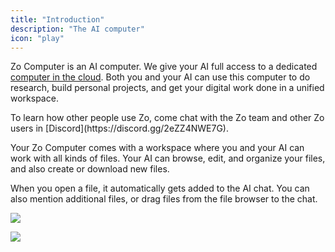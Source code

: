 ```yaml
---
title: "Introduction"
description: "The AI computer"
icon: "play"
---
```



Zo Computer is an AI computer. We give your AI full access to a dedicated [computer in the cloud](/servers). Both you and your AI can use this computer to do research, build personal projects, and get your digital work done in a unified workspace.

<Tip>
  To learn how other people use Zo, come chat with the Zo team and other Zo users in
  [Discord](https://discord.gg/2eZZ4NWE7G).
</Tip>

Your Zo Computer comes with a workspace where you and your AI can work with all kinds of files. Your AI can browse, edit, and organize your files, and also create or download new files.

When you open a file, it automatically gets added to the AI chat. You can also mention additional files, or drag files from the file browser to the chat.

<Frame>
  <img
    className="block dark:hidden"
    src="/screenshots/mention-light.png"
  />

  <img
    className="hidden dark:block"
    src="/screenshots/mention-dark.png"
  />
</Frame>
